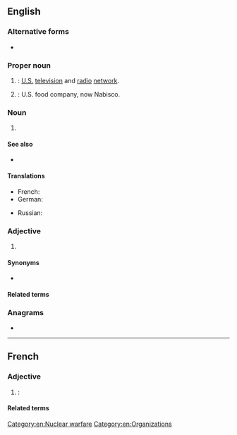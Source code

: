 ==English==
{{wikipedia|lang=en|NBC (disambiguation)|NBC}}

===Alternative forms===
* {{alter|en|N.B.C.|N. B. C.}}

===Proper noun===
{{en-proper noun}}

# {{initialism of|en|{{w|lang=en|NBC|National Broadcasting Company}}|nodot=1}}: [[United States|U.S.]] [[television]] and [[radio]] [[network]].
# {{lb|en|historical}} {{abbreviation of|en|{{w|lang=en|Nabisco|National Biscuit Company}}|nodot=1}}: U.S. food company, now Nabisco.

===Noun===
{{en-noun}}

# {{lb|en|weapons}} {{abbreviation of|en|[[nuclear weapon]], [[biological weapon]] and [[chemical weapon]]}}

====See also====
* {{sense|nuclear, biological, chemical}} {{l|en|ABC}}

====Translations====
{{trans-top|}}
* French: {{t+|fr|NBC}}
* German: {{t+|de|ABC}}
{{trans-mid}}
* Russian: {{t|ru|Эн Би Си|m}}
{{trans-bottom}}

===Adjective===
{{en-adj|-}}

# {{lb|en|weapons}} {{abbreviation of|en|[[nuclear]], [[biological]], [[chemical]]}}

====Synonyms====
* {{sense|nuclear, biological, chemical}} {{l|en|ABC}}

====Related terms====
{{rel3|en|title=nuclear, biological, chemical|
|CBRN
}}

===Anagrams===
* {{anagrams|en|a=bcn|BCN|BNC|C. B. N.|C.B.N.|CBN}}

[[Category:en:Nuclear warfare]]
[[Category:en:Organizations]]

----

==French==

===Adjective===
{{head|fr|adjective}}

# {{lb|fr|weapons}} {{initialism of|fr|[[nucléaire]], [[bactériologique]], [[chimique]]}}: {{m|en|NBC|gloss=nuclear, biological, chemical}}

====Related terms====
{{rel3|fr|title=nucléaire, bactériologique, chimique|
|NRBC
}}